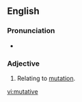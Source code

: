 ==English==
===Pronunciation===
* {{rhymes|eɪtɪv}}

===Adjective===
{{en-adj}}

#Relating to [[mutation]].

[[vi:mutative]]